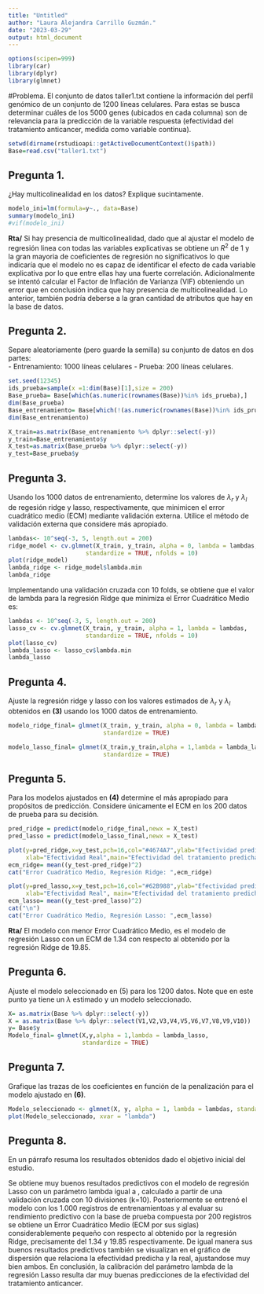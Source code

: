 ```yaml
---
title: "Untitled"
author: "Laura Alejandra Carrillo Guzmán."
date: "2023-03-29"
output: html_document
---
```


```r
options(scipen=999)
library(car)
library(dplyr)
library(glmnet)

```

#Problema.
El conjunto de datos taller1.txt contiene la información del perfíl genómico de un conjunto de 1200 líneas celulares. Para estas se busca determinar cuáles de los 5000 genes (ubicados en cada columna) son de relevancia para la predicción de la variable respuesta (efectividad del tratamiento anticancer, medida como variable continua).

```r
setwd(dirname(rstudioapi::getActiveDocumentContext()$path))
Base=read.csv("taller1.txt")
```

## Pregunta 1. 
¿Hay multicolinealidad en los datos? Explique sucintamente.

```r
modelo_ini=lm(formula=y~., data=Base)
summary(modelo_ini)
#vif(modelo_ini)
```

**Rta/** Si hay presencia de multicolinealidad, dado que al ajustar el modelo de regresión linea con todas las variables explicativas se obtiene un $R^2$ de 1 y la gran mayoria de coeficientes de regresión no significativos lo que indicaría que el modelo no es capaz de identificar el efecto de cada variable explicativa por lo que entre ellas hay una fuerte correlación. Adicionalmente se intentó calcular el Factor de Inflación de Varianza (VIF) obteniendo un error que en conclusión indica que hay presencia de multicolinealidad. Lo anterior, también podría deberse a la gran cantidad de atributos que hay en la base de datos.

## Pregunta 2. 
Separe aleatoriamente (pero guarde la semilla) su conjunto de datos en dos partes:     
- Entrenamiento: 1000 líneas celulares
- Prueba: 200 líneas celulares.

```r
set.seed(12345)
ids_prueba=sample(x =1:dim(Base)[1],size = 200)
Base_prueba= Base[which(as.numeric(rownames(Base))%in% ids_prueba),]
dim(Base_prueba)
Base_entrenamiento= Base[which(!(as.numeric(rownames(Base))%in% ids_prueba)),]
dim(Base_entrenamiento)

X_train=as.matrix(Base_entrenamiento %>% dplyr::select(-y))
y_train=Base_entrenamiento$y
X_test=as.matrix(Base_prueba %>% dplyr::select(-y))
y_test=Base_prueba$y
```

## Pregunta 3. 
Usando los 1000 datos de entrenamiento, determine los valores de $\lambda_r$  y $\lambda_l$ de regesión ridge y lasso, respectivamente, que minimicen el error cuadrático medio (ECM) mediante validación externa. Utilice el método de validación externa que considere más apropiado.

```r
lambdas<- 10^seq(-3, 5, length.out = 200)
ridge_model <- cv.glmnet(X_train, y_train, alpha = 0, lambda = lambdas,
                      standardize = TRUE, nfolds = 10)
plot(ridge_model)
lambda_ridge <- ridge_model$lambda.min
lambda_ridge
```

Implementando una validación cruzada con 10 folds, se obtiene que el valor de lambda para la regresión Ridge que minimiza el Error Cuadrático Medio es:

```r
lambdas <- 10^seq(-3, 5, length.out = 200)
lasso_cv <- cv.glmnet(X_train, y_train, alpha = 1, lambda = lambdas,
                      standardize = TRUE, nfolds = 10)
plot(lasso_cv)
lambda_lasso <- lasso_cv$lambda.min
lambda_lasso
```

## Pregunta 4. 
Ajuste la regresión ridge y lasso con los valores estimados de $\lambda_r$  y $\lambda_l$ obtenidos en **(3)** usando los 1000 datos de entrenamiento.


```r
modelo_ridge_final= glmnet(X_train, y_train, alpha = 0, lambda = lambda_ridge, 
                           standardize = TRUE)

modelo_lasso_final= glmnet(X_train,y_train,alpha = 1,lambda = lambda_lasso,
                           standardize = TRUE)
```

## Pregunta 5. 
Para los modelos ajustados en **(4)** determine el más apropiado para propósitos de predicción. Considere únicamente el ECM en los 200 datos de prueba para su decisión.

```r
pred_ridge = predict(modelo_ridge_final,newx = X_test)
pred_lasso = predict(modelo_lasso_final,newx = X_test)

plot(y=pred_ridge,x=y_test,pch=16,col="#4674A7",ylab="Efectividad predicha", 
     xlab="Efectividad Real",main="Efectividad del tratamiento predicha Vs Real" )
ecm_ridge= mean((y_test-pred_ridge)^2)
cat("Error Cuadrático Medio, Regresión Ridge: ",ecm_ridge) 

plot(y=pred_lasso,x=y_test,pch=16,col="#62B988",ylab="Efectividad predicha",
     xlab="Efectividad Real", main="Efectividad del tratamiento predicha Vs Real")
ecm_lasso= mean((y_test-pred_lasso)^2)
cat("\n")
cat("Error Cuadrático Medio, Regresión Lasso: ",ecm_lasso) 
```

**Rta/** El modelo con menor Error Cuadrático Medio, es el modelo de regresión Lasso con un ECM  de 1.34 con respecto al obtenido por la regresión Ridge de 19.85.

## Pregunta 6.  
Ajuste el modelo seleccionado en (5) para los 1200 datos. Note que en este punto ya tiene un $\lambda$ estimado y un modelo seleccionado.

```r
X= as.matrix(Base %>% dplyr::select(-y))
X = as.matrix(Base %>% dplyr::select(V1,V2,V3,V4,V5,V6,V7,V8,V9,V10))
y= Base$y
Modelo_final= glmnet(X,y,alpha = 1,lambda = lambda_lasso,
                     standardize = TRUE)
```

## Pregunta 7. 
Grafique las trazas de los coeficientes en función de la penalización para el modelo ajustado en **(6)**.


```r
Modelo_seleccionado <- glmnet(X, y, alpha = 1, lambda = lambdas, standardize = FALSE)
plot(Modelo_seleccionado, xvar = "lambda")
```

## Pregunta 8.  
En un párrafo resuma los resultados obtenidos dado el objetivo inicial del estudio.

Se obtiene muy buenos resultados predictivos con el modelo de regresión Lasso con un parámetro lambda igual a , calculado a partir de una validación cruzada con 10 divisiones (k=10). Posteriormente se entrenó el modelo con los 1.000 registros de entrenamientoas y al evaluar su rendimiento predictivo con la base de prueba compuesta por 200 registros se obtiene un Error Cuadrático Medio (ECM por sus siglas) considerablemente pequeño con respecto al obtenido por la regresión Ridge, precisamente del 1.34 y 19.85 respectivamente. De igual manera sus buenos resultados predictivos también se visualizan en el gráfico de dispersión que relaciona la efectividad predicha y la real, ajustandose muy bien ambos. En conclusión, la calibración del parámetro lambda de la regresión Lasso resulta dar muy buenas predicciones de la efectividad del tratamiento anticancer.
